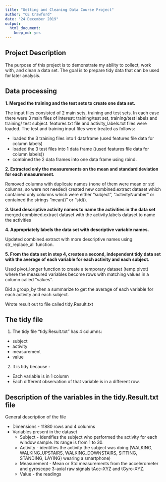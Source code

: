 ```yaml
---
title: "Getting and Cleaning Data Course Project"
author: "CE Crawford"
date: "24 December 2019"
output:
  html_document:
    keep_md: yes
---
```


## Project Description
The purpose of this project is to demonstrate my ability to collect, work with, and clean a data set. The goal is to prepare tidy data that can be used for later analysis. 

## Data processing

**1. Merged the training and the test sets to create one data set.**

The input files consisted of 2 main sets, training and test sets.
In each case there were 3 main files of interest: training/test set, training/test labels and training/ test subject.  features.txt file and activity_labels.txt files were loaded.
The test and training input files were treated as follows:

* loaded the 3 training files into 1 dataframe (used features file data for column labels)
* loaded the 3 test files into 1 data frame ((used features file data for column labels))
* combined the 2 data frames into one data frame using rbind.


**2. Extracted only the measurements on the mean and standard deviation for each measurement.**

Removed columns with duplicate names (none of them were mean or std columns, so were not needed)
created new  combined.extract dataset which contained only columns which were either "subject", "activityNumber" or contained the strings "mean()" or "std().

**3. Used descriptive activity names to name the activities in the data set**
merged combined.extract dataset with the activity.labels dataset to name the activities

**4. Appropriately labels the data set with descriptive variable names.** 

Updated combined.extract with more descriptive names using str_replace_all function.

**5. From the data set in step 4, creates a second, independent tidy data set with the average of each variable for each activity and each subject.**

Used pivot_longer function to create a temporary dataset (temp.pivot) where the measured variables become rows with matching values in a column called "values".

Did a group_by then a summarize to get the average of each variable for each activity and each subject.

Wrote result out to file called tidy.Result.txt

## The tidy file
1. The tidy file "tidy.Result.txt" has 4 columns:
  + subject
  + activity 
  + measurement
  + value

2. It is tidy because : 
 + Each variable is in 1 column
 + Each different observation of that variable is in a different row.


## Description of the variables in the tidy.Result.txt file
General description of the file 

 * Dimensions - 11880 rows and 4 columns
 * Variables present in the dataset
    + Subject - identifies the subject who performed the activity for each window sample. Its range is from 1 to 30. 
    + Activity - identifies the activity the subject was doing (WALKING, WALKING_UPSTAIRS, WALKING_DOWNSTAIRS, SITTING, STANDING, LAYING) wearing a smartphone)
    + Measurement - Mean or Std measurements from the accelerometer and gyroscope 3-axial raw signals tAcc-XYZ and tGyro-XYZ.
    + Value - the readings




